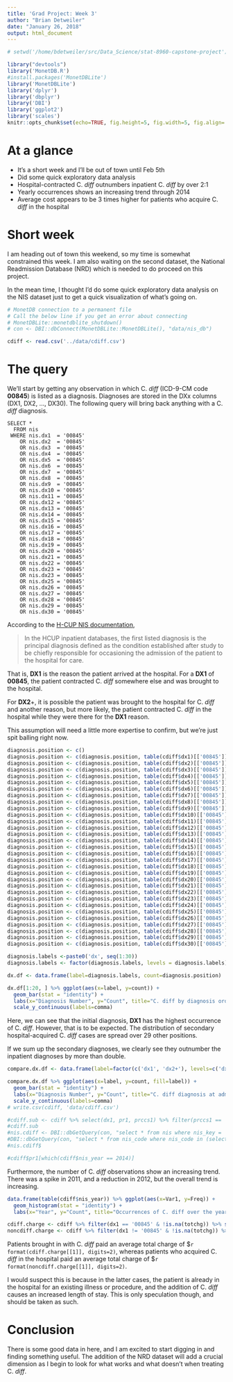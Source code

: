```yaml
---
title: 'Grad Project: Week 3'
author: "Brian Detweiler"
date: "January 26, 2018"
output: html_document
---
```


```r
# setwd('/home/bdetweiler/src/Data_Science/stat-8960-capstone-project')

library("devtools")
library('MonetDB.R')
#install.packages('MonetDBLite')
library('MonetDBLite')
library('dplyr')
library('dbplyr')
library('DBI')
library('ggplot2')
library('scales')
knitr::opts_chunk$set(echo=TRUE, fig.height=5, fig.width=5, fig.align='center', scipen=1, digits=2)
```
# At a glance

  * It's a short week and I'll be out of town until Feb 5th
  * Did some quick exploratory data analysis
  * Hospital-contracted C. *diff* outnumbers inpatient C. *diff* by over 2:1
  * Yearly occurrences shows an increasing trend through 2014
  * Average cost appears to be 3 times higher for patients who acquire C. *diff* in the hospital

# Short week

I am heading out of town this weekend, so my time is somewhat constrained this week. I am also waiting
on the second dataset, the National Readmission Database (NRD) which is needed to do proceed on this project.

In the mean time, I thought I'd do some quick exploratory data analysis on the NIS dataset just to get a quick
visualization of what's going on.

```r
# MonetDB connection to a permanent file
# Call the below line if you get an error about connecting
# MonetDBLite::monetdblite_shutdown()
# con <- DBI::dbConnect(MonetDBLite::MonetDBLite(), "data/nis_db")

cdiff <- read.csv('../data/cdiff.csv')
```

# The query

We'll start by getting any observation in which C. *diff* (ICD-9-CM code __00845__) is listed as a diagnosis. 
Diagnoses are stored in the DXx columns (DX1, DX2, ..., DX30). The following query will bring back anything with 
a C. *diff* diagnosis.

```
SELECT *
  FROM nis
 WHERE nis.dx1  = '00845' 
    OR nis.dx2  = '00845' 
    OR nis.dx3  = '00845' 
    OR nis.dx4  = '00845' 
    OR nis.dx5  = '00845' 
    OR nis.dx6  = '00845' 
    OR nis.dx7  = '00845' 
    OR nis.dx8  = '00845' 
    OR nis.dx9  = '00845' 
    OR nis.dx10 = '00845' 
    OR nis.dx11 = '00845' 
    OR nis.dx12 = '00845' 
    OR nis.dx13 = '00845' 
    OR nis.dx14 = '00845' 
    OR nis.dx15 = '00845'
    OR nis.dx16 = '00845' 
    OR nis.dx17 = '00845' 
    OR nis.dx18 = '00845' 
    OR nis.dx19 = '00845' 
    OR nis.dx20 = '00845' 
    OR nis.dx21 = '00845' 
    OR nis.dx22 = '00845' 
    OR nis.dx23 = '00845' 
    OR nis.dx23 = '00845' 
    OR nis.dx25 = '00845' 
    OR nis.dx26 = '00845' 
    OR nis.dx27 = '00845' 
    OR nis.dx28 = '00845' 
    OR nis.dx29 = '00845'
    OR nis.dx30 = '00845'
```

According to the [H-CUP NIS documentation](https://www.hcup-us.ahrq.gov/db/vars/dxn/nisnote.jsp),

 > In the HCUP inpatient databases, the first listed diagnosis is the principal diagnosis defined as the condition established after
 > study to be chiefly responsible for occasioning the admission of the patient to the hospital for care.

That is, __DX1__ is the reason the patient arrived at the hospital. For a __DX1__ of __00845__, the patient contracted
C. *diff* somewhere else and was brought to the hospital. 

For __DX2__+, it is possible the patient was brought to the hospital for C. *diff* and another reason, but more likely, 
the patient contracted C. *diff* in the hospital while they were there for the __DX1__ reason. 

This assumption will need a little more expertise to confirm, but we're just spit balling right now.

```r

diagnosis.position <- c()
diagnosis.position <- c(diagnosis.position, table(cdiff$dx1)[['00845']])
diagnosis.position <- c(diagnosis.position, table(cdiff$dx2)[['00845']])
diagnosis.position <- c(diagnosis.position, table(cdiff$dx3)[['00845']])
diagnosis.position <- c(diagnosis.position, table(cdiff$dx4)[['00845']])
diagnosis.position <- c(diagnosis.position, table(cdiff$dx5)[['00845']])
diagnosis.position <- c(diagnosis.position, table(cdiff$dx6)[['00845']])
diagnosis.position <- c(diagnosis.position, table(cdiff$dx7)[['00845']])
diagnosis.position <- c(diagnosis.position, table(cdiff$dx8)[['00845']])
diagnosis.position <- c(diagnosis.position, table(cdiff$dx9)[['00845']])
diagnosis.position <- c(diagnosis.position, table(cdiff$dx10)[['00845']])
diagnosis.position <- c(diagnosis.position, table(cdiff$dx11)[['00845']])
diagnosis.position <- c(diagnosis.position, table(cdiff$dx12)[['00845']])
diagnosis.position <- c(diagnosis.position, table(cdiff$dx13)[['00845']])
diagnosis.position <- c(diagnosis.position, table(cdiff$dx14)[['00845']])
diagnosis.position <- c(diagnosis.position, table(cdiff$dx15)[['00845']])
diagnosis.position <- c(diagnosis.position, table(cdiff$dx16)[['00845']])
diagnosis.position <- c(diagnosis.position, table(cdiff$dx17)[['00845']])
diagnosis.position <- c(diagnosis.position, table(cdiff$dx18)[['00845']])
diagnosis.position <- c(diagnosis.position, table(cdiff$dx19)[['00845']])
diagnosis.position <- c(diagnosis.position, table(cdiff$dx20)[['00845']])
diagnosis.position <- c(diagnosis.position, table(cdiff$dx21)[['00845']])
diagnosis.position <- c(diagnosis.position, table(cdiff$dx22)[['00845']])
diagnosis.position <- c(diagnosis.position, table(cdiff$dx23)[['00845']])
diagnosis.position <- c(diagnosis.position, table(cdiff$dx24)[['00845']])
diagnosis.position <- c(diagnosis.position, table(cdiff$dx25)[['00845']])
diagnosis.position <- c(diagnosis.position, table(cdiff$dx26)[['00845']])
diagnosis.position <- c(diagnosis.position, table(cdiff$dx27)[['00845']])
diagnosis.position <- c(diagnosis.position, table(cdiff$dx28)[['00845']])
diagnosis.position <- c(diagnosis.position, table(cdiff$dx29)[['00845']])
diagnosis.position <- c(diagnosis.position, table(cdiff$dx30)[['00845']])

diagnosis.labels <-paste0('dx', seq(1:30))
diagnosis.labels <- factor(diagnosis.labels, levels = diagnosis.labels)

dx.df <- data.frame(label=diagnosis.labels, count=diagnosis.position)
```


```r
dx.df[1:20, ] %>% ggplot(aes(x=label, y=count)) +
  geom_bar(stat = "identity") +
  labs(x="Diagnosis Number", y="Count", title="C. diff by diagnosis order") +
  scale_y_continuous(labels=comma)

```

Here, we can see that the initial diagnosis, **DX1** has the highest occurrence of C. *diff*. However, that is to
be expected. The distribution of secondary hospital-acquired C. *diff* cases are spread over 29 other positions.

If we sum up the secondary diagnoses, we clearly see they outnumber the inpatient diagnoses by more than double.

```r
compare.dx.df <- data.frame(label=factor(c('dx1', 'dx2+'), levels=c('dx1', 'dx2+')), count=c(dx.df[1,]$count, sum(dx.df[-1,]$count)))
```

```r
compare.dx.df %>% ggplot(aes(x=label, y=count, fill=label)) +
  geom_bar(stat = "identity") +
  labs(x="Diagnosis Number", y="Count", title="C. diff diagnosis at admission vs. post-admission") +
  scale_y_continuous(labels=comma)
# write.csv(cdiff, 'data/cdiff.csv')

#cdiff.sub <- cdiff %>% select(dx1, pr1, prccs1) %>% filter(prccs1 == '91')
#cdiff.sub
#nis.cdiff <- DBI::dbGetQuery(con, "select * from nis where nis_key = '04200110312351'")
#DBI::dbGetQuery(con, "select * from nis_code where nis_code in (select pr2 from nis where nis_key = '04200110312351')")
#nis.cdiff$

#cdiff$pr1[which(cdiff$nis_year == 2014)]
```

Furthermore, the number of C. *diff* observations show an increasing trend. There was a spike in 2011, and a reduction in
2012, but the overall trend is increasing.

```r
data.frame(table(cdiff$nis_year)) %>% ggplot(aes(x=Var1, y=Freq)) +
  geom_histogram(stat = "identity") +
  labs(x="Year", y="Count", title="Occurrences of C. diff over the years")
```

```r
cdiff.charge <- cdiff %>% filter(dx1 == '00845' & !is.na(totchg)) %>% select(totchg) %>% summarise(mean(totchg))
noncdiff.charge <- cdiff %>% filter(dx1 != '00845' & !is.na(totchg)) %>% select(totchg) %>% summarise(mean(totchg))
```

Patients brought in with C. *diff* paid an average total charge of $`r format(cdiff.charge[[1]], digits=2)`, whereas
patients who acquired C. *diff* in the hospital paid an average total charge of $`r format(noncdiff.charge[[1]], digits=2)`. 

I would suspect this is because in the latter cases, the patient is already in the hospital for an existing illness or
procedure, and the addition of C. *diff* causes an increased length of stay. This is only speculation though, and
should be taken as such.

# Conclusion

There is some good data in here, and I am excited to start digging in and finding something useful. The addition
of the NRD dataset will add a crucial dimension as I begin to look for what works and what doesn't when treating C. *diff*.